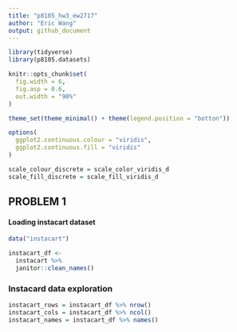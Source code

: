 ```yaml
---
title: "p8105_hw3_ew2717"
author: "Eric Wang"
output: github_document
---
```


```r

library(tidyverse)
library(p8105.datasets)

knitr::opts_chunk$set(
  fig.width = 6,
  fig.asp = 0.6,
  out.width = "90%"
)

theme_set(theme_minimal() + theme(legend.position = "botton"))

options(
  ggplot2.continuous.colour = "viridis",
  ggplot2.continuous.fill = "viridis"
)

scale_colour_discrete = scale_color_viridis_d
scale_fill_discrete = scale_fill_viridis_d

```

## PROBLEM 1

#### Loading instacart dataset

```r

data("instacart")

instacart_df <- 
  instacart %>% 
  janitor::clean_names()

```
### Instacard data exploration 

```r

instacart_rows = instacart_df %>% nrow()
instacart_cols = instacart_df %>% ncol()
instacart_names = instacart_df %>% names()

```
